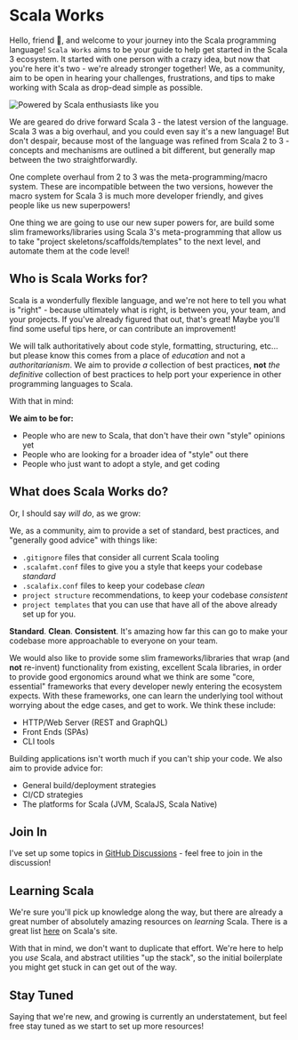 # Scala Works

Hello, friend 👋, and welcome to your journey into the Scala programming
language! `Scala Works` aims to be your guide to help get started in the Scala 3
ecosystem. It started with one person with a crazy idea, but now that you're
here it's two - we're already stronger together! We, as a community, aim to be
open in hearing your challenges, frustrations, and tips to make working with
Scala as drop-dead simple as possible.

![Powered by Scala enthusiasts like you](https://img.shields.io/badge/dynamic/json?color=red&label=Powered%20%20By&query=%24.stargazers_count&suffix=%20Scala%20Enthusiasts&url=https%3A%2F%2Fapi.github.com%2Frepos%2Fscala-works%2Fscala-works)

We are geared do drive forward Scala 3 - the latest version of the language.
Scala 3 was a big overhaul, and you could even say it's a new language! But
don't despair, because most of the language was refined from Scala 2 to 3 -
concepts and mechanisms are outlined a bit different, but generally map between
the two straightforwardly.

One complete overhaul from 2 to 3 was the meta-programming/macro system. These
are incompatible between the two versions, however the macro system for Scala 3
is much more developer friendly, and gives people like us new superpowers!

One thing we are going to use our new super powers for, are build some slim
frameworks/libraries using Scala 3's meta-programming that allow us to take
"project skeletons/scaffolds/templates" to the next level, and automate them at
the code level!

## Who is Scala Works for?

Scala is a wonderfully flexible language, and we're not here to tell you what is
"right" - because ultimately what is right, is between you, your team, and your
projects. If you've already figured that out, that's great! Maybe you'll find
some useful tips here, or can contribute an improvement!

We will talk authoritatively about code style, formatting, structuring, etc...
but please know this comes from a place of _education_ and not a
_authoritarianism_. We aim to provide _a_ collection of best practices, **not**
_the definitive_ collection of best practices to help port your experience in
other programming languages to Scala.

With that in mind:

**We aim to be for:**

- People who are new to Scala, that don't have their own "style" opinions yet
- People who are looking for a broader idea of "style" out there
- People who just want to adopt a style, and get coding

## What does Scala Works do?

Or, I should say _will do_, as we grow:

We, as a community, aim to provide a set of standard, best practices, and
"generally good advice" with things like:

- `.gitignore` files that consider all current Scala tooling
- `.scalafmt.conf` files to give you a style that keeps your codebase _standard_
- `.scalafix.conf` files to keep your codebase _clean_
- `project structure` recommendations, to keep your codebase _consistent_
- `project templates` that you can use that have all of the above already set up
  for you.

**Standard**. **Clean**. **Consistent**. It's amazing how far this can go to
make your codebase more approachable to everyone on your team.

We would also like to provide some slim frameworks/libraries that wrap (and
**not** re-invent) functionality from existing, excellent Scala libraries, in
order to provide good ergonomics around what we think are some "core, essential"
frameworks that every developer newly entering the ecosystem expects. With these
frameworks, one can learn the underlying tool without worrying about the edge
cases, and get to work. We think these include:

- HTTP/Web Server (REST and GraphQL)
- Front Ends (SPAs)
- CLI tools

Building applications isn't worth much if you can't ship your code. We also aim
to provide advice for:

- General build/deployment strategies
- CI/CD strategies
- The platforms for Scala (JVM, ScalaJS, Scala Native)

## Join In

I've set up some topics in
[GitHub Discussions](https://github.com/scala-works/scala-works/discussions) -
feel free to join in the discussion!

## Learning Scala

We're sure you'll pick up knowledge along the way, but there are already a great
number of absolutely amazing resources on _learning_ Scala. There is a great
list [here](https://docs.scala-lang.org/learn.html) on Scala's site.

With that in mind, we don't want to duplicate that effort. We're here to help
you _use_ Scala, and abstract utilities "up the stack", so the initial
boilerplate you might get stuck in can get out of the way.

## Stay Tuned

Saying that we're new, and growing is currently an understatement, but feel free
stay tuned as we start to set up more resources!
